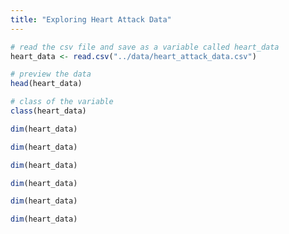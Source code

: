 ```yaml
---
title: "Exploring Heart Attack Data"
---
```



```r
# read the csv file and save as a variable called heart_data
heart_data <- read.csv("../data/heart_attack_data.csv")
```

```r
# preview the data
head(heart_data)
```

```r
# class of the variable
class(heart_data)
```
```r
dim(heart_data)
```

```r
dim(heart_data)
```

```r
dim(heart_data)
```

```r
dim(heart_data)
```

```r
dim(heart_data)
```

```r
dim(heart_data)
```